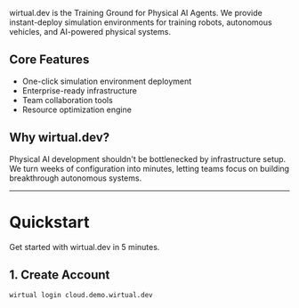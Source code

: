 wirtual.dev is the Training Ground for Physical AI Agents. We provide instant-deploy simulation environments for training robots, autonomous vehicles, and AI-powered physical systems.

## Core Features
- One-click simulation environment deployment
- Enterprise-ready infrastructure
- Team collaboration tools
- Resource optimization engine

## Why wirtual.dev?
Physical AI development shouldn't be bottlenecked by infrastructure setup. We turn weeks of configuration into minutes, letting teams focus on building breakthrough autonomous systems.

---

# Quickstart

Get started with wirtual.dev in 5 minutes.

## 1. Create Account
```bash
wirtual login cloud.demo.wirtual.dev